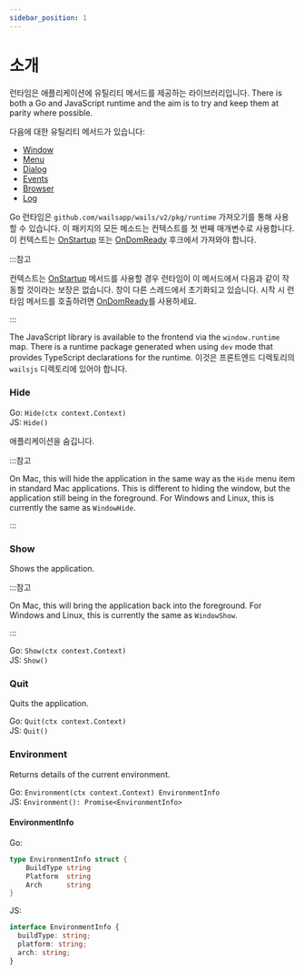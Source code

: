 ```yaml
---
sidebar_position: 1
---
```


# 소개

런타임은 애플리케이션에 유틸리티 메서드를 제공하는 라이브러리입니다. There is both a Go and JavaScript runtime and the aim is to try and keep them at parity where possible.

다음에 대한 유틸리티 메서드가 있습니다:

- [Window](window.mdx)
- [Menu](menu.mdx)
- [Dialog](dialog.mdx)
- [Events](events.mdx)
- [Browser](browser.mdx)
- [Log](log.mdx)

Go 런타임은 `github.com/wailsapp/wails/v2/pkg/runtime` 가져오기를 통해 사용할 수 있습니다. 이 패키지의 모든 메소드는 컨텍스트를 첫 번째 매개변수로 사용합니다. 이 컨텍스트는 [OnStartup](../options.mdx#onstartup) 또는 [OnDomReady](../options.mdx#ondomready) 후크에서 가져와야 합니다.

:::참고

컨텍스트는 [OnStartup](../options.mdx#onstartup) 메서드를 사용할 경우 런타임이 이 메서드에서 다음과 같이 작동할 것이라는 보장은 없습니다. 창이 다른 스레드에서 초기화되고 있습니다. 시작 시 런타임 메서드를 호출하려면 [OnDomReady](../options.mdx#ondomready)를 사용하세요.

:::

The JavaScript library is available to the frontend via the `window.runtime` map. There is a runtime package generated when using `dev` mode that provides TypeScript declarations for the runtime. 이것은 프론트엔드 디렉토리의 `wailsjs` 디렉토리에 있어야 합니다.

### Hide

Go: `Hide(ctx context.Context)`<br/> JS: `Hide()`

애플리케이션을 숨깁니다.

:::참고

On Mac, this will hide the application in the same way as the `Hide` menu item in standard Mac applications. This is different to hiding the window, but the application still being in the foreground. For Windows and Linux, this is currently the same as `WindowHide`.

:::

### Show

Shows the application.

:::참고

On Mac, this will bring the application back into the foreground. For Windows and Linux, this is currently the same as `WindowShow`.

:::

Go: `Show(ctx context.Context)`<br/> JS: `Show()`

### Quit

Quits the application.

Go: `Quit(ctx context.Context)`<br/> JS: `Quit()`

### Environment

Returns details of the current environment.

Go: `Environment(ctx context.Context) EnvironmentInfo`<br/> JS: `Environment(): Promise<EnvironmentInfo>`

#### EnvironmentInfo

Go:

```go
type EnvironmentInfo struct {
    BuildType string
    Platform  string
    Arch      string
}
```

JS:

```ts
interface EnvironmentInfo {
  buildType: string;
  platform: string;
  arch: string;
}
```
